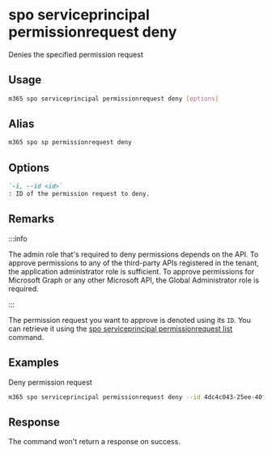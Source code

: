 
# spo serviceprincipal permissionrequest deny

Denies the specified permission request

## Usage

```sh
m365 spo serviceprincipal permissionrequest deny [options]
```

## Alias

```sh
m365 spo sp permissionrequest deny
```

## Options

```md definition-list
`-i, --id <id>`
: ID of the permission request to deny.
```

<Global />

## Remarks

:::info

The admin role that's required to deny permissions depends on the API. To approve permissions to any of the third-party APIs registered in the tenant, the application administrator role is sufficient. To approve permissions for Microsoft Graph or any other Microsoft API, the Global Administrator role is required.

:::

The permission request you want to approve is denoted using its `ID`. You can retrieve it using the [spo serviceprincipal permissionrequest list](./serviceprincipal-permissionrequest-list.mdx) command.

## Examples

Deny permission request

```sh
m365 spo serviceprincipal permissionrequest deny --id 4dc4c043-25ee-40f2-81d3-b3bf63da7538
```

## Response

The command won't return a response on success.

